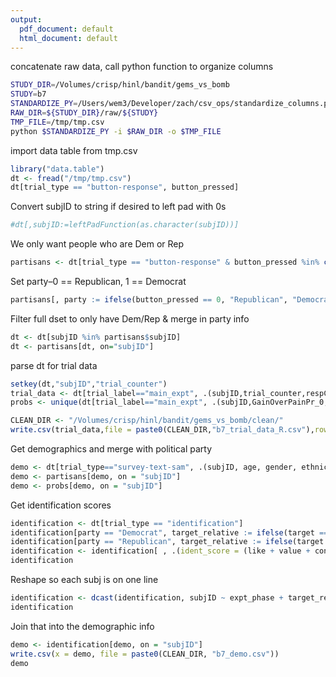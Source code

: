 ```yaml
---
output:
  pdf_document: default
  html_document: default
---
```

concatenate raw data, call python function to organize columns
```bash
STUDY_DIR=/Volumes/crisp/hinl/bandit/gems_vs_bomb
STUDY=b7
STANDARDIZE_PY=/Users/wem3/Developer/zach/csv_ops/standardize_columns.py 
RAW_DIR=${STUDY_DIR}/raw/${STUDY}
TMP_FILE=/tmp/tmp.csv
python $STANDARDIZE_PY -i $RAW_DIR -o $TMP_FILE
```

import data table from tmp.csv
```r
library("data.table")
dt <- fread("/tmp/tmp.csv")
dt[trial_type == "button-response", button_pressed]
```
Convert subjID to string if desired to left pad with 0s
```r
#dt[,subjID:=leftPadFunction(as.character(subjID))]
```
We only want people who are Dem or Rep
```r
partisans <- dt[trial_type == "button-response" & button_pressed %in% c(0, 1), .(subjID, button_pressed)]
```
Set party--0 == Republican, 1 == Democrat
```r
partisans[, party := ifelse(button_pressed == 0, "Republican", "Democrat")]
```
Filter full dset to only have Dem/Rep & merge in party info
```r
dt <- dt[subjID %in% partisans$subjID]
dt <- partisans[dt, on="subjID"]
```
parse dt for trial data
```r
setkey(dt,"subjID","trial_counter")
trial_data <- dt[trial_label=="main_expt", .(subjID,trial_counter,respChoiceNum,gems,bombs,rt)]
probs <- unique(dt[trial_label=="main_expt", .(subjID,GainOverPainPr_0, GainOverPainPr_1, GainOverPainPr_2, GainOverPainPr_3)])
```
```r
CLEAN_DIR <- "/Volumes/crisp/hinl/bandit/gems_vs_bomb/clean/"
write.csv(trial_data,file = paste0(CLEAN_DIR,"b7_trial_data_R.csv"),row.names=FALSE)
```
Get demographics and merge with political party
```r
demo <- dt[trial_type=="survey-text-sam", .(subjID, age, gender, ethnicity)]
demo <- partisans[demo, on = "subjID"]
demo <- probs[demo, on = "subjID"]
```
Get identification scores
```r
identification <- dt[trial_type == "identification"]
identification[party == "Democrat", target_relative := ifelse(target == "the Democratic Party", "ingroup", "outgroup")]
identification[party == "Republican", target_relative := ifelse(target == "the Republican Party", "ingroup", "outgroup")]
identification <- identification[ , .(ident_score = (like + value + connected)/ 3), .(subjID, expt_phase, target_relative)]
identification
```
Reshape so each subj is on one line
```r
identification <- dcast(identification, subjID ~ expt_phase + target_relative, value.var = "ident_score")
identification
```
Join that into the demographic info
```r
demo <- identification[demo, on = "subjID"]
write.csv(x = demo, file = paste0(CLEAN_DIR, "b7_demo.csv"))
demo
```